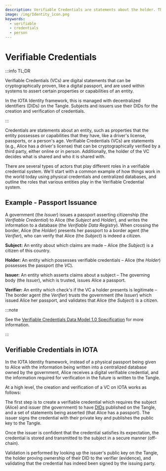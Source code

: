 ```yaml
---
description: Verifiable Credentials are statements about the holder. They can be verified online or in person, and the holder decides who to share them with.
image: /img/Identity_icon.png
keywords:
  - verifiable
  - credentials
  - person
---
```

# Verifiable Credentials

:::info TL;DR

Verifiable Credentials (VCs) are digital statements that can be cryptographically proven, like a digital passport,
and are used within systems to assert certain properties or capabilities of an entity.

In the IOTA Identity framework, this is managed with decentralized identifiers (DIDs) on the Tangle.
Subjects and issuers use their DIDs for the creation and verification of credentials.

:::

Credentials are statements about an entity,
such as properties that the entity possesses or capabilities that they have,
like a driver's license, passports, or a person's age.
Verifiable Credentials (VCs) are statements (e.g., Alice has a driver's license)
that can be cryptographically verified by a third party, either online or in person.
Additionally, the holder of the VC decides what is shared and who it is shared with.

There are several types of actors that play different roles in a verifiable credential system.
We'll start with a common example of how things work in the world today using physical credentials and centralized databases,
and outline the roles that various entities play in the Verifiable Credential system.

## Example - Passport Issuance

A government (the _Issuer_) issues a passport asserting citizenship (the _Verifiable Credential_) to Alice (the _Subject_ and _Holder_),
and writes the information to a database (the _Verifiable Data Registry_).
When crossing the border, Alice (the _Holder_) presents her passport to a border agent (the _Verifier_),
who can verify that Alice (the _Subject_) is indeed a citizen.



**Subject:** An entity about which claims are made – Alice (the _Subject_) is a citizen of this country.

**Holder:** An entity which possesses verifiable credentials – Alice (the _Holder_) possesses the passport (the _VC_).

**Issuer:** An entity which asserts claims about a subject – The governing body (the _Issuer_), which is trusted, issues Alice a passport.

**Verifier:** An entity which check's if the VC a holder presents is legitimate – The border agent (the _Verifier_) trusts the government (the _Issuer_) which issued Alice her passport, and validates that Alice (the _Subject_) is a citizen.

:::note

See the [Verifiable Credentials Data Model 1.0 Specification](https://w3c.github.io/vc-data-model/) for more information.

:::

## Verifiable Credentials in IOTA

In the IOTA Identity framework, instead of a physical passport being given to Alice with the information being written
into a centralized database owned by the government, Alice receives a digital verifiable credential,
and the information required for verification in the future is written to the Tangle.

At a high level, the creation and verification of a VC on IOTA works as follows:


The first step is to create a verifiable credential which requires the subject (Alice) and issuer (the government) to
have [DIDs](./decentralized-identifiers.mdx) published on the Tangle, and a set of statements being asserted (that Alice has a passport).
The issuer signs the credential with their private key and publishes the public key to the Tangle.

Once the issuer is confident that the credential satisfies its expectation,
the credential is stored and transmitted to the subject in a secure manner (off-chain).

Validation is performed by looking up the issuer's public key on the Tangle,
the holder proving ownership of their DID to the verifier (evidence),
and validating that the credential has indeed been signed by the issuing party.

